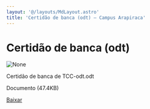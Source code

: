 ```yaml
---
layout: '@/layouts/MdLayout.astro'
title: 'Certidão de banca (odt) — Campus Arapiraca'
---
```




Certidão de banca (odt)
=======================









<Image src="https://arapiraca.ufal.br/graduacao/ciencia-da-computacao/documentos/tcc/documentos-para-o-orientador/certidao-de-banca-de-tcc-odt.odt/%2b%2bplone%2b%2bufalprofile/imgs/file-icon.png" alt="None" inferSize />

 Certidão de banca de TCC-odt.odt  

 Documento 
 (47.4KB)
 

[Baixar](%40%40download/file/Certida%cc%83o%20de%20banca%20de%20TCC-odt.odt)








